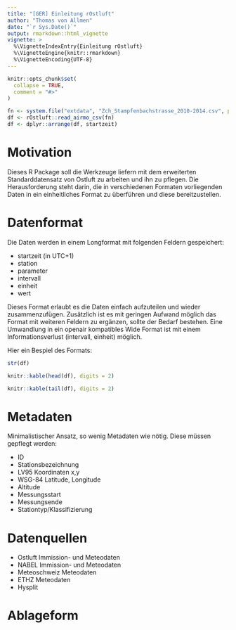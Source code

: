 ```yaml
---
title: "[GER] Einleitung rOstluft"
author: "Thomas von Allmen"
date: "`r Sys.Date()`"
output: rmarkdown::html_vignette
vignette: >
  %\VignetteIndexEntry{Einleitung rOstluft}
  %\VignetteEngine{knitr::rmarkdown}
  %\VignetteEncoding{UTF-8}
---
```


```r
knitr::opts_chunk$set(
  collapse = TRUE,
  comment = "#>"
)
```


```r
fn <- system.file("extdata", "Zch_Stampfenbachstrasse_2010-2014.csv", package = "rOstluft.data", mustWork = TRUE)
df <- rOstluft::read_airmo_csv(fn)
df <- dplyr::arrange(df, startzeit)
```


# Motivation

Dieses R Package soll die Werkzeuge liefern  mit dem erweiterten Standarddatensatz von Ostluft zu arbeiten und ihn zu pflegen. 
Die Herausforderung steht darin, die in verschiedenen Formaten vorliegenden Daten in ein einheitliches Format zu überführen und 
diese bereitzustellen.


# Datenformat

Die Daten werden in einem Longformat mit folgenden Feldern gespeichert:

* startzeit (in UTC+1)
* station
* parameter
* intervall
* einheit
* wert

Dieses Format erlaubt es die Daten einfach aufzuteilen und wieder zusammenzufügen. 
Zusätzlich ist es mit geringen Aufwand möglich das Format mit weiteren Feldern zu ergänzen, 
sollte der Bedarf bestehen. Eine Umwandlung in ein openair kompatibles Wide Format ist mit einem 
Informationsverlust (intervall, einheit) möglich.

Hier ein Bespiel des Formats:
```r
str(df)
```
```r
knitr::kable(head(df), digits = 2)
```

```r
knitr::kable(tail(df), digits = 2)
```


# Metadaten

Minimalistischer Ansatz, so wenig Metadaten wie nötig. Diese müssen gepflegt werden:

* ID 
* Stationsbezeichnung
* LV95 Koordinaten x,y 
* WSG-84 Latitude, Longitude
* Altitude
* Messungsstart
* Messungsende
* Stationtyp/Klassifizierung


# Datenquellen

* Ostluft Immission- und Meteodaten
* NABEL Immission- und Meteodaten
* Meteoschweiz Meteodaten
* ETHZ Meteodaten
* Hysplit


# Ablageform








